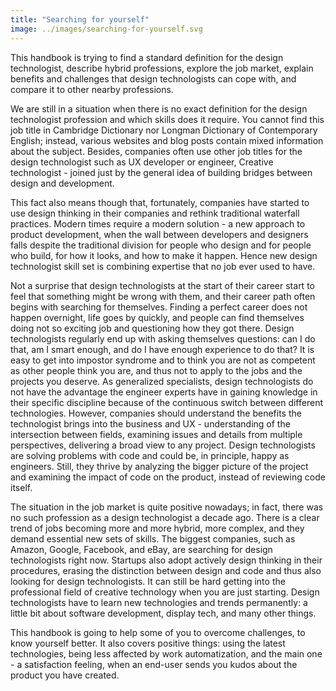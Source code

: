 ```yaml
---
title: "Searching for yourself"
image: ../images/searching-for-yourself.svg
---
```


This handbook is trying to find a standard definition for the design
technologist, describe hybrid professions, explore the job market, explain
benefits and challenges that design technologists can cope with, and compare it
to other nearby professions.

We are still in a situation when there is no exact definition for the design
technologist profession and which skills does it require. You cannot find this
job title in Cambridge Dictionary nor Longman Dictionary of Contemporary
English; instead, various websites and blog posts contain mixed information
about the subject. Besides, companies often use other job titles for the design
technologist such as UX developer or engineer, Creative technologist - joined
just by the general idea of building bridges between design and development.

This fact also means though that, fortunately, companies have started to use
design thinking in their companies and rethink traditional waterfall practices.
Modern times require a modern solution - a new approach to product development,
when the wall between developers and designers falls despite the traditional
division for people who design and for people who build, for how it looks, and
how to make it happen. Hence new design technologist skill set is combining
expertise that no job ever used to have.

Not a surprise that design technologists at the start of their career start to
feel that something might be wrong with them, and their career path often begins
with searching for themselves. Finding a perfect career does not happen
overnight, life goes by quickly, and people can find themselves doing not so
exciting job and questioning how they got there. Design technologists regularly
end up with asking themselves questions: can I do that, am I smart enough, and
do I have enough experience to do that? It is easy to get into impostor syndrome
and to think you are not as competent as other people think you are, and thus
not to apply to the jobs and the projects you deserve. As generalized
specialists, design technologists do not have the advantage the engineer experts
have in gaining knowledge in their specific discipline because of the continuous
switch between different technologies. However, companies should understand the
benefits the technologist brings into the business and UX - understanding of the
intersection between fields, examining issues and details from multiple
perspectives, delivering a broad view to any project. Design technologists are
solving problems with code and could be, in principle, happy as engineers.
Still, they thrive by analyzing the bigger picture of the project and examining
the impact of code on the product, instead of reviewing code itself.

The situation in the job market is quite positive nowadays; in fact, there was
no such profession as a design technologist a decade ago. There is a clear trend
of jobs becoming more and more hybrid, more complex, and they demand essential
new sets of skills. The biggest companies, such as Amazon, Google, Facebook, and
eBay, are searching for design technologists right now. Startups also adopt
actively design thinking in their procedures, erasing the distinction between
design and code and thus also looking for design technologists. It can still be
hard getting into the professional field of creative technology when you are
just starting. Design technologists have to learn new technologies and trends
permanently: a little bit about software development, display tech, and many
other things.

This handbook is going to help some of you to overcome challenges, to know
yourself better. It also covers positive things: using the latest technologies,
being less affected by work automatization, and the main one - a satisfaction
feeling, when an end-user sends you kudos about the product you have created.
